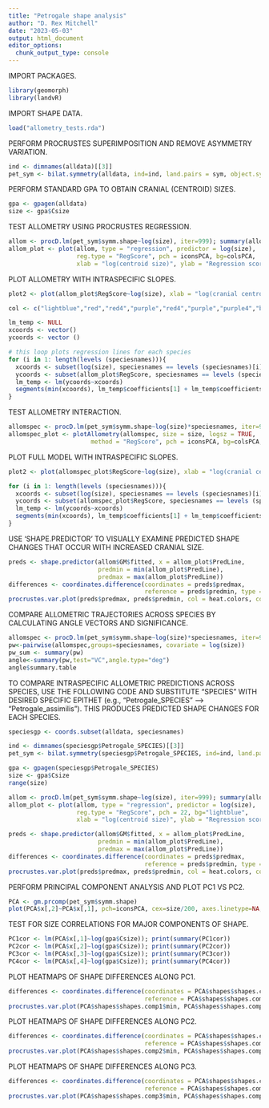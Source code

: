 ---
title: "Petrogale shape analysis"
author: "D. Rex Mitchell"
date: "2023-05-03"
output: html_document
editor_options: 
  chunk_output_type: console
---

IMPORT PACKAGES.
```{r}
library(geomorph)
library(landvR)
```

IMPORT SHAPE DATA.
```{r}
load("allometry_tests.rda")
```

PERFORM PROCRUSTES SUPERIMPOSITION AND REMOVE ASYMMETRY VARIATION.
```{r}
ind <- dimnames(alldata)[[3]]
pet_sym <- bilat.symmetry(alldata, ind=ind, land.pairs = sym, object.sym=T, curves=slide)
```

PERFORM STANDARD GPA TO OBTAIN CRANIAL (CENTROID) SIZES.
```{r}
gpa <- gpagen(alldata)
size <- gpa$Csize
```

TEST ALLOMETRY USING PROCRUSTES REGRESSION.
```{r}
allom <- procD.lm(pet_sym$symm.shape~log(size), iter=999); summary(allom)
allom_plot <- plot(allom, type = "regression", predictor = log(size), 
                   reg.type = "RegScore", pch = iconsPCA, bg=colsPCA, 
                   xlab = "log(centroid size)", ylab = "Regression score", cex=2)
```

PLOT ALLOMETRY WITH INTRASPECIFIC SLOPES.
```{r}
plot2 <- plot(allom_plot$RegScore~log(size), xlab = "log(cranial centroid size)", ylab="Shape regression score", method = "RegScore", pch = iconsPCA, bg=colsPCA, cex=2, main="shape~log(cranial centroid size")

col <- c("lightblue","red","red4","purple","red4","purple","purple4","blue","green","lightblue","purple4","orange","turquoise","yellow","lightblue","red","orange")

lm_temp <- NULL
xcoords <- vector()
ycoords <- vector ()

# this loop plots regression lines for each species
for (i in 1: length(levels (speciesnames))){
  xcoords <- subset(log(size), speciesnames == levels (speciesnames)[i] )
  ycoords <- subset(allom_plot$RegScore, speciesnames == levels (speciesnames)[i])
  lm_temp <- lm(ycoords~xcoords)
  segments(min(xcoords), lm_temp$coefficients[1] + lm_temp$coefficients[2] *min(xcoords), max(xcoords), lm_temp$coefficients[1] + lm_temp$coefficients[2] *max(xcoords), lwd = 4, col= col[i])
}
```

TEST ALLOMETRY INTERACTION.
```{r}
allomspec <- procD.lm(pet_sym$symm.shape~log(size)*speciesnames, iter=999); summary(allomspec)
allomspec_plot <- plotAllometry(allomspec, size = size, logsz = TRUE, 
                       method = "RegScore", pch = iconsPCA, bg=colsPCA, cex=2)
```

PLOT FULL MODEL WITH INTRASPECIFIC SLOPES.
```{R}
plot2 <- plot(allomspec_plot$RegScore~log(size), xlab = "log(cranial centroid size)", ylab="Shape regression score", method = "RegScore", pch = iconsPCA, bg=colsPCA, cex=2, main="shape~log(cranial centroid size)*species")

for (i in 1: length(levels (speciesnames))){
  xcoords <- subset(log(size), speciesnames == levels (speciesnames)[i] )
  ycoords <- subset(allomspec_plot$RegScore, speciesnames == levels (speciesnames)[i])
  lm_temp <- lm(ycoords~xcoords)
  segments(min(xcoords), lm_temp$coefficients[1] + lm_temp$coefficients[2] *min(xcoords), max(xcoords), lm_temp$coefficients[1] + lm_temp$coefficients[2] *max(xcoords), lwd = 4, col= col[i])
}
```

USE 'SHAPE.PREDICTOR' TO VISUALLY EXAMINE PREDICTED SHAPE CHANGES THAT OCCUR WITH INCREASED CRANIAL SIZE.
```{r}
preds <- shape.predictor(allom$GM$fitted, x = allom_plot$PredLine, 
                         predmin = min(allom_plot$PredLine), 
                         predmax = max(allom_plot$PredLine))
differences <- coordinates.difference(coordinates = preds$predmax,
                                      reference = preds$predmin, type = "spherical")
procrustes.var.plot(preds$predmax, preds$predmin, col = heat.colors, col.val = differences[[1]][1:150], magnitude = 1, pt.size = 1)
```

COMPARE ALLOMETRIC TRAJECTORIES ACROSS SPECIES BY CALCULATING ANGLE VECTORS AND SIGNIFICANCE.
```{r}
allomspec <- procD.lm(pet_sym$symm.shape~log(size)*speciesnames, iter=999); summary(allomspec)
pw<-pairwise(allomspec,groups=speciesnames, covariate = log(size))
pw_sum <- summary(pw)
angle<-summary(pw,test="VC",angle.type="deg")
angle$summary.table
```

TO COMPARE INTRASPECIFIC ALLOMETRIC PREDICTIONS ACROSS SPECIES, USE THE FOLLOWING CODE AND SUBSTITUTE "SPECIES" WITH DESIRED SPECIFIC EPITHET (e.g., "Petrogale_SPECIES" --> "Petrogale_assimilis"). THIS PRODUCES PREDICTED SHAPE CHANGES FOR EACH SPECIES.
```{r}
speciesgp <- coords.subset(alldata, speciesnames)

ind <- dimnames(speciesgp$Petrogale_SPECIES)[[3]]
pet_sym <- bilat.symmetry(speciesgp$Petrogale_SPECIES, ind=ind, land.pairs = sym, object.sym=T, curves=slide)

gpa <- gpagen(speciesgp$Petrogale_SPECIES)
size <- gpa$Csize
range(size)

allom <- procD.lm(pet_sym$symm.shape~log(size), iter=999); summary(allom)
allom_plot <- plot(allom, type = "regression", predictor = log(size), 
                   reg.type = "RegScore", pch = 22, bg="lightblue", 
                   xlab = "log(centroid size)", ylab = "Regression score", cex=2)

preds <- shape.predictor(allom$GM$fitted, x = allom_plot$PredLine, 
                         predmin = min(allom_plot$PredLine), 
                         predmax = max(allom_plot$PredLine))
differences <- coordinates.difference(coordinates = preds$predmax,
                                      reference = preds$predmin, type = "spherical")
procrustes.var.plot(preds$predmax, preds$predmin, col = heat.colors, col.val = differences[[1]][1:150], magnitude = 2, pt.size = 1)
```

PERFORM PRINCIPAL COMPONENT ANALYSIS AND PLOT PC1 VS PC2.
```{r}
PCA <- gm.prcomp(pet_sym$symm.shape)
plot(PCA$x[,2]~PCA$x[,1], pch=iconsPCA, cex=size/200, axes.linetype=NA, bg=colsPCA, asp=1, xlab = paste("PC1", "(", (signif(PCA$d[1]/sum(PCA$d)*100, digits=4)), "%)", sep=""), ylab = paste("PC2", "(", (signif(PCA$d[2]/sum(PCA$d)*100, digits=3)), "%)", sep=""))
```

TEST FOR SIZE CORRELATIONS FOR MAJOR COMPONENTS OF SHAPE.
```{r}
PC1cor <- lm(PCA$x[,1]~log(gpa$Csize)); print(summary(PC1cor))
PC2cor <- lm(PCA$x[,2]~log(gpa$Csize)); print(summary(PC2cor)) 
PC3cor <- lm(PCA$x[,3]~log(gpa$Csize)); print(summary(PC3cor)) 
PC4cor <- lm(PCA$x[,4]~log(gpa$Csize)); print(summary(PC4cor)) 
```

PLOT HEATMAPS OF SHAPE DIFFERENCES ALONG PC1.
```{r}
differences <- coordinates.difference(coordinates = PCA$shapes$shapes.comp1$max,
                                      reference = PCA$shapes$shapes.comp1$min, type = "spherical")
procrustes.var.plot(PCA$shapes$shapes.comp1$min, PCA$shapes$shapes.comp1$max, col = heat.colors, col.val = differences[[1]][1:150], magnitude = 1, pt.size = 1)
```

PLOT HEATMAPS OF SHAPE DIFFERENCES ALONG PC2.
```{r}
differences <- coordinates.difference(coordinates = PCA$shapes$shapes.comp2$max,
                                      reference = PCA$shapes$shapes.comp2$min, type = "spherical")
procrustes.var.plot(PCA$shapes$shapes.comp2$min, PCA$shapes$shapes.comp2$max, col = heat.colors, col.val = differences[[1]][1:150], magnitude = 1, pt.size = 1)
```

PLOT HEATMAPS OF SHAPE DIFFERENCES ALONG PC3.
```{r}
differences <- coordinates.difference(coordinates = PCA$shapes$shapes.comp3$max,
                                      reference = PCA$shapes$shapes.comp3$min, type = "spherical")
procrustes.var.plot(PCA$shapes$shapes.comp3$min, PCA$shapes$shapes.comp3$max, col = heat.colors, col.val = differences[[1]][1:150], magnitude = 1, pt.size = 1)
```
